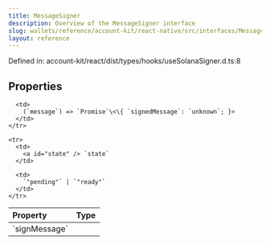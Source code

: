```yaml
---
title: MessageSigner
description: Overview of the MessageSigner interface
slug: wallets/reference/account-kit/react-native/src/interfaces/MessageSigner
layout: reference
---
```


Defined in: account-kit/react/dist/types/hooks/useSolanaSigner.d.ts:8

## Properties

<table>
  <thead>
    <tr>
      <th align="left">Property</th>
      <th align="left">Type</th>
    </tr>
  </thead>

  <tbody>
    <tr>
      <td>
        <a id="signmessage" /> `signMessage`
      </td>

      <td>
        (`message`) => `Promise`\<\{ `signedMessage`: `unknown`; }>
      </td>
    </tr>

    <tr>
      <td>
        <a id="state" /> `state`
      </td>

      <td>
        `"pending"` | `"ready"`
      </td>
    </tr>

  </tbody>
</table>
